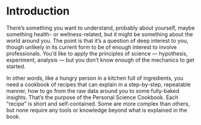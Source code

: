 # Introduction {#intro}

There's something you want to understand, probably about yourself, maybe something health- or wellness-related, but it might be something about the world around you. The point is that it's a question of deep interest to you, though unlikely in its current form to be of enough interest to involve professionals. You'd like to apply the principles of science --- hypothesis, experiment, analysis --- but you don't know enough of the mechanics to get started.

In other words, like a hungry person in a kitchen full of ingredients, you need a cookbook of recipes that can explain in a step-by-step, repeatable manner, how to go from the raw data around you to some fully-baked insights. That's the purpose of the Personal Science Cookbook. Each "recipe" is short and self-contained. Some are more complex than others, but none require any tools or knowledge beyond what is explained in the book.
